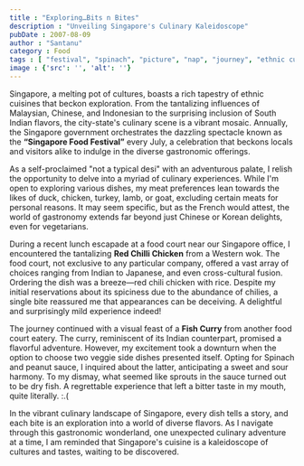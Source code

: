 ```yaml
---
title : "Exploring…Bits n Bites"
description : "Unveiling Singapore's Culinary Kaleidoscope"
pubDate : 2007-08-09
author : "Santanu"
category : Food
tags : [ "festival", "spinach", "picture", "nap", "journey", "ethnic cuisines", "bon appetite", "singapore", "food",]
image : {'src': '', 'alt': ''}
---
```

Singapore, a melting pot of cultures, boasts a rich tapestry of ethnic cuisines that beckon exploration. From the tantalizing influences of Malaysian, Chinese, and Indonesian to the surprising inclusion of South Indian flavors, the city-state's culinary scene is a vibrant mosaic. Annually, the Singapore government orchestrates the dazzling spectacle known as the **“Singapore Food Festival”** every July, a celebration that beckons locals and visitors alike to indulge in the diverse gastronomic offerings.

As a self-proclaimed "not a typical desi" with an adventurous palate, I relish the opportunity to delve into a myriad of culinary experiences. While I'm open to exploring various dishes, my meat preferences lean towards the likes of duck, chicken, turkey, lamb, or goat, excluding certain meats for personal reasons. It may seem specific, but as the French would attest, the world of gastronomy extends far beyond just Chinese or Korean delights, even for vegetarians.

During a recent lunch escapade at a food court near our Singapore office, I encountered the tantalizing **Red Chilli Chicken** from a Western wok. The food court, not exclusive to any particular company, offered a vast array of choices ranging from Indian to Japanese, and even cross-cultural fusion. Ordering the dish was a breeze—red chili chicken with rice. Despite my initial reservations about its spiciness due to the abundance of chilies, a single bite reassured me that appearances can be deceiving. A delightful and surprisingly mild experience indeed!

The journey continued with a visual feast of a **Fish Curry** from another food court eatery. The curry, reminiscent of its Indian counterpart, promised a flavorful adventure. However, my excitement took a downturn when the option to choose two veggie side dishes presented itself. Opting for Spinach and peanut sauce, I inquired about the latter, anticipating a sweet and sour harmony. To my dismay, what seemed like sprouts in the sauce turned out to be dry fish. A regrettable experience that left a bitter taste in my mouth, quite literally. :.(

In the vibrant culinary landscape of Singapore, every dish tells a story, and each bite is an exploration into a world of diverse flavors. As I navigate through this gastronomic wonderland, one unexpected culinary adventure at a time, I am reminded that Singapore's cuisine is a kaleidoscope of cultures and tastes, waiting to be discovered.
